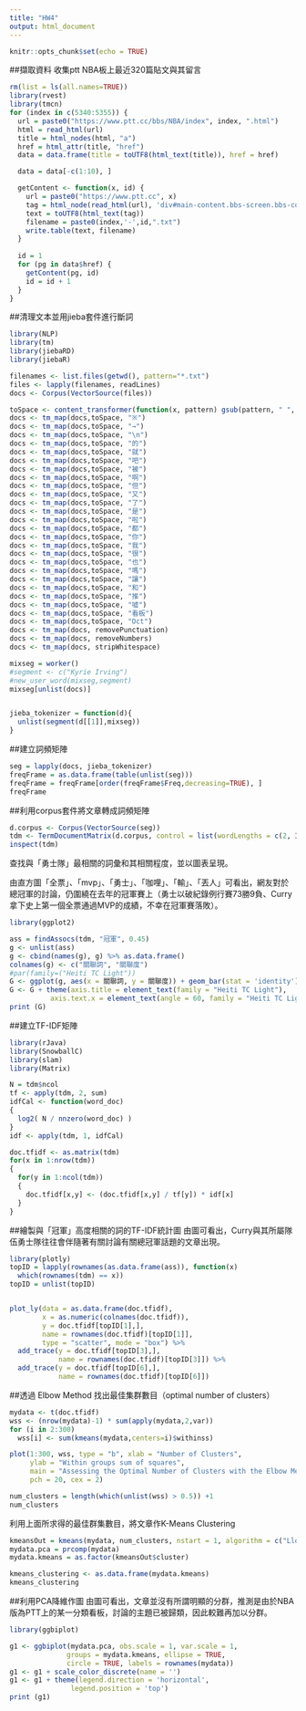 ```yaml
---
title: "HW4"
output: html_document
---
```


```r
knitr::opts_chunk$set(echo = TRUE)
```
##擷取資料
收集ptt NBA板上最近320篇貼文與其留言
```r
rm(list = ls(all.names=TRUE))
library(rvest)
library(tmcn)
for (index in c(5340:5355)) {
  url = paste0("https://www.ptt.cc/bbs/NBA/index", index, ".html")
  html = read_html(url)
  title = html_nodes(html, "a")
  href = html_attr(title, "href")
  data = data.frame(title = toUTF8(html_text(title)), href = href)

  data = data[-c(1:10), ]

  getContent <- function(x, id) {
    url = paste0("https://www.ptt.cc", x)
    tag = html_node(read_html(url), 'div#main-content.bbs-screen.bbs-content')
    text = toUTF8(html_text(tag))
    filename = paste0(index,'-',id,".txt")
    write.table(text, filename)
  }
  
  id = 1
  for (pg in data$href) {
    getContent(pg, id)
    id = id + 1
  }
}
```
##清理文本並用jieba套件進行斷詞
```r

library(NLP)
library(tm)
library(jiebaRD)
library(jiebaR)

filenames <- list.files(getwd(), pattern="*.txt")
files <- lapply(filenames, readLines)
docs <- Corpus(VectorSource(files))

toSpace <- content_transformer(function(x, pattern) gsub(pattern, " ", x))
docs <- tm_map(docs,toSpace, "※")
docs <- tm_map(docs,toSpace, "→")
docs <- tm_map(docs,toSpace, "\n")
docs <- tm_map(docs,toSpace, "的")
docs <- tm_map(docs,toSpace, "就")
docs <- tm_map(docs,toSpace, "吧")
docs <- tm_map(docs,toSpace, "被")
docs <- tm_map(docs,toSpace, "啊")
docs <- tm_map(docs,toSpace, "但")
docs <- tm_map(docs,toSpace, "又")
docs <- tm_map(docs,toSpace, "了")
docs <- tm_map(docs,toSpace, "是")
docs <- tm_map(docs,toSpace, "啦")
docs <- tm_map(docs,toSpace, "都")
docs <- tm_map(docs,toSpace, "你")
docs <- tm_map(docs,toSpace, "我")
docs <- tm_map(docs,toSpace, "很")
docs <- tm_map(docs,toSpace, "也")
docs <- tm_map(docs,toSpace, "嗎")
docs <- tm_map(docs,toSpace, "讓")
docs <- tm_map(docs,toSpace, "和")
docs <- tm_map(docs,toSpace, "推")
docs <- tm_map(docs,toSpace, "噓")
docs <- tm_map(docs,toSpace, "看板")
docs <- tm_map(docs,toSpace, "Oct")
docs <- tm_map(docs, removePunctuation)
docs <- tm_map(docs, removeNumbers)
docs <- tm_map(docs, stripWhitespace)

mixseg = worker()
#segment <- c("Kyrie Irving")
#new_user_word(mixseg,segment)
mixseg[unlist(docs)]


jieba_tokenizer = function(d){
  unlist(segment(d[[1]],mixseg))
}
```
##建立詞頻矩陣
```r
seg = lapply(docs, jieba_tokenizer)
freqFrame = as.data.frame(table(unlist(seg)))
freqFrame = freqFrame[order(freqFrame$Freq,decreasing=TRUE), ]
freqFrame
```
##利用corpus套件將文章轉成詞頻矩陣
```r
d.corpus <- Corpus(VectorSource(seg))
tdm <- TermDocumentMatrix(d.corpus, control = list(wordLengths = c(2, Inf)))
inspect(tdm)
```
查找與「勇士隊」最相關的詞彙和其相關程度，並以圖表呈現。

由直方圖「全票」、「mvp」、「勇士」、「咖哩」、「輸」、「丟人」可看出，網友對於總冠軍的討論，仍圍繞在去年的冠軍賽上（勇士以破紀錄例行賽73勝9負、Curry拿下史上第一個全票通過MVP的成績，不幸在冠軍賽落敗）。

```r
library(ggplot2)

ass = findAssocs(tdm, "冠軍", 0.45)
g <- unlist(ass)
g <- cbind(names(g), g) %>% as.data.frame()
colnames(g) <- c("關聯詞", "關聯度")
#par(family=("Heiti TC Light"))
G <- ggplot(g, aes(x = 關聯詞, y = 關聯度)) + geom_bar(stat = 'identity') + labs(x = '關聯詞',y = '關聯度')
G <- G + theme(axis.title = element_text(family = "Heiti TC Light"),
          axis.text.x = element_text(angle = 60, family = "Heiti TC Light", hjust = 1))
print (G)
```
##建立TF-IDF矩陣
```r

library(rJava)
library(SnowballC)
library(slam)
library(Matrix)

N = tdm$ncol
tf <- apply(tdm, 2, sum)
idfCal <- function(word_doc)
{
  log2( N / nnzero(word_doc) )
}
idf <- apply(tdm, 1, idfCal)

doc.tfidf <- as.matrix(tdm)
for(x in 1:nrow(tdm))
{
  for(y in 1:ncol(tdm))
  {
    doc.tfidf[x,y] <- (doc.tfidf[x,y] / tf[y]) * idf[x]
  }
}
```
##繪製與「冠軍」高度相關的詞的TF-IDF統計圖
由圖可看出，Curry與其所屬隊伍勇士隊往往會伴隨著有關討論有關總冠軍話題的文章出現。
```r
library(plotly)
topID = lapply(rownames(as.data.frame(ass)), function(x)
  which(rownames(tdm) == x))
topID = unlist(topID)


plot_ly(data = as.data.frame(doc.tfidf),
        x = as.numeric(colnames(doc.tfidf)),
        y = doc.tfidf[topID[1],],
        name = rownames(doc.tfidf)[topID[1]],
        type = "scatter", mode = "box") %>%
  add_trace(y = doc.tfidf[topID[3],],
            name = rownames(doc.tfidf)[topID[3]]) %>%
  add_trace(y = doc.tfidf[topID[6],],
            name = rownames(doc.tfidf)[topID[6]])
```
##透過 Elbow Method 找出最佳集群數目（optimal number of clusters）
```r
mydata <- t(doc.tfidf)
wss <- (nrow(mydata)-1) * sum(apply(mydata,2,var))
for (i in 2:300)
  wss[i] <- sum(kmeans(mydata,centers=i)$withinss)

plot(1:300, wss, type = "b", xlab = "Number of Clusters",
     ylab = "Within groups sum of squares",
     main = "Assessing the Optimal Number of Clusters with the Elbow Method",
     pch = 20, cex = 2)
```
```r
num_clusters = length(which(unlist(wss) > 0.5)) +1
num_clusters
```
利用上面所求得的最佳群集數目，將文章作K-Means Clustering
```r
kmeansOut = kmeans(mydata, num_clusters, nstart = 1, algorithm = c("Lloyd"), iter.max = 30)
mydata.pca = prcomp(mydata)
mydata.kmeans = as.factor(kmeansOut$cluster)

kmeans_clustering <- as.data.frame(mydata.kmeans)
kmeans_clustering
```
##利用PCA降維作圖
由圖可看出，文章並沒有所謂明顯的分群，推測是由於NBA版為PTT上的某一分類看板，討論的主題已被歸類，因此較難再加以分群。
```r

library(ggbiplot)

g1 <- ggbiplot(mydata.pca, obs.scale = 1, var.scale = 1,
              groups = mydata.kmeans, ellipse = TRUE,
              circle = TRUE, labels = rownames(mydata))
g1 <- g1 + scale_color_discrete(name = '')
g1 <- g1 + theme(legend.direction = 'horizontal',
               legend.position = 'top')
print (g1)
```
